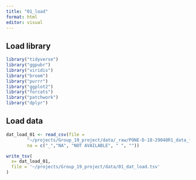 ```yaml
---
title: "01_load"
format: html
editor: visual
---
```


## Load library
```r
library("tidyverse")
library("ggpubr")
library("viridis")
library("broom")
library("purrr")
library("ggplot2")
library("forcats")
library("patchwork")
library("dplyr")
```

## Load data
```r
dat_load_01 <- read_csv(file = 
        "~/projects/Group_19_project/data/_raw/PONE-D-18-29048R1_data_file.csv",
        na = c("_","NA", "NOT AVAILABLE", " ", ""))
```

```r
write_tsv(
  x= dat_load_01, 
  file = '~/projects/Group_19_project/data/01_dat_load.tsv'
)
```

